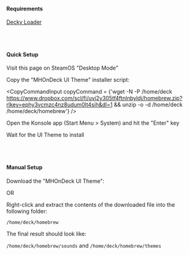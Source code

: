 
<div className="prereq">

#### Requirements

<a className = "cta" href="/resources#decky">Decky Loader</a>

</div>

<br />
<br />

#### Quick Setup

Visit this page on SteamOS "Desktop Mode"

Copy the "MHOnDeck UI Theme" installer script:

<CopyCommandInput
    copyCommand = {'wget -N -P /home/deck https://www.dropbox.com/scl/fi/uvj2y305tf4ftnlnbyldj/homebrew.zip?rlkey=ephy3vcmzc4nz8udum0lt4sih&dl=1 && unzip -o -d /home/deck /home/deck/homebrew'}
/>

Open the Konsole app (Start Menu \> System) and hit the "Enter" key

Wait for the UI Theme to install

<br />
<br />

#### Manual Setup

Download the "MHOnDeck UI Theme":

<ul className="link-box">
    <DownloadItem 
        item = {releases.theme}
        onClick = {props.setDownload}
    />
</ul>

OR

<ul className="link-box">
    <DownloadItem 
        item = {releases.css}
        onClick = {props.setDownload}
    />
    <DownloadItem 
        item = {releases.sfx}
        onClick = {props.setDownload}
    />
</ul>

Right-click and extract the contents of the downloaded file into the following folder:

```/home/deck/homebrew```

The final result should look like:

```/home/deck/homebrew/sounds``` and ```/home/deck/homebrew/themes```